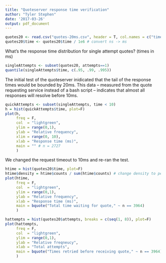 ```yaml
---
title: "Quoteserver response time verification"
author: "Tyler Stephen"
date: '2017-03-26'
output: pdf_document
---
```

```r
quotes20 <- read.csv("quotes-20ms.csv", header = T, col.names = c("time", "attempts"))
quotes20$time <- quotes20$time / 1e6 # convert ns -> ms
```
What's the response time distribution for single attempt quotes? (times in ms)
```r
singleAttempts <- subset(quotes20, attempts==1)
quantile(singleAttempts$time, c(.95, .99, .995))
```
The initial test of the quoteserver inidicated that the tail of the response times would be bounded by 20ms. This data -- measured from the quote requesting service instead of a bash script -- indicates that almost all responses will resolve before 10ms.

```r
quickAttempts <- subset(singleAttempts, time < 10)
h = hist(quickAttempts$time, plot=F)
plot(h,
     freq = F,
     col  = "lightgreen",
     ylim = range(0,1),
     ylab = "Relative frequency",
     xlim = range(0, 10),
     xlab = "Response time (ms)",
     main = "" # n = 2727
     )
```

We changed the request timeout to 10ms and re-ran the test.

```r
htime = hist(quotes20$time, plot=F)
htime$density = htime$counts / sum(htime$counts) # change density to percents
plot(htime,
     freq = F,
     col  = "lightgreen",
     ylim = range(0,1),
     ylab = "Relative frequency",
     xlab = "Response time (ms)",
     main = bquote("Total time waiting for quote," ~ n == 3964)
     )

hattempts = hist(quotes20$attempts, breaks = c(seq(1, 8)), plot=F)
plot(hattempts,
     freq = F,
     col  = "lightgreen",
     ylim = range(0,1),
     ylab = "Relative freqneucy",
     xlab = "Total attempts",
     main = bquote("Times retried before receiving quote," ~ n == 3964)
     )
```
